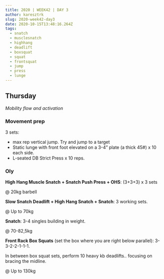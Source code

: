 ```yaml
---
title: 2020 | WEEK42 | DAY 3
author: karesztrk
slug: 2020-week42-day3
date: 2020-10-15T13:48:16.264Z
tags:
  - snatch
  - musclesnatch
  - highhang
  - deadlift
  - boxsquat
  - squat
  - frontsquat
  - jump
  - press
  - lunge
---
```


## Thursday

_Mobility flow and activation_

### Movement prep

3 sets:

- max rep vertical jump. Try and jump to a target
- Static lunge with front foot elevated on a 3-4” plate (a thick 45#) x 10 each side.
- L-seated DB Strict Press x 10 reps.

### Oly

**High Hang Muscle Snatch + Snatch Push Press + OHS**: (3+3+3) x 3 sets

@ 20kg barbell

**Slow Snatch Deadlift + High Hang Snatch + Snatch**: 3 working sets.

@ Up to 70kg

**Snatch**: 3-4 singles building in weight.

@ 70-82,5kg

**Front Rack Box Squats** (set the box where you are right below parallel): 3-3-2-2-1-1-1.

In between box squat sets, perform 10 heavy kb deadlifts.. focusing on bracing the midline.

@ Up to 130kg
